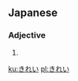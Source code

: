 ==Japanese==
===Adjective===
{{ja-adj|h|decl=な|rom=kirei}}
# {{japdef|綺麗|[[beautiful]], [[clean]]}}

[[ku:きれい]]
[[pl:きれい]]